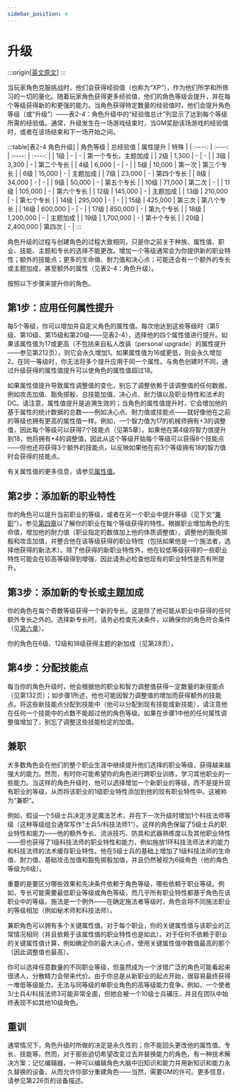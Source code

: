 ```yaml
---
sidebar_position: 4
---
```


# 升级

:::origin[[英文原文](https://www.aonsrd.com/Rules.aspx?ID=56)]
:::

当玩家角色克服挑战时，他们会获得经验值（也称为“XP”），作为他们所学和所练习的一切的量化。随着玩家角色获得更多经验值，他们的角色等级会提升，并在每个等级获得新的和更强的能力。当角色获得特定数量的经验值时，他们会提升角色等级（或“升级”）——表2-4：角色升级中的“经验值总计”列显示了达到每个等级所需的经验值。通常，升级发生在一场游戏结束时，当GM奖励该场游戏的经验值时，或者在该场结束和下一场开始之间。

:::table[表2-4 角色升级]
| 角色等级 | 总经验值 | 属性提升 | 特殊 |
| :----: | :----: | :----: | :----: |
| 1级 | - | - | 第一个专长，主题加成 |
| 2级 | 1,300 | - | - |
| 3级 | 3,300 | - | 第二个专长 |
| 4级 | 6,000 | - | - |
| 5级 | 10,000 | 第一次 | 第三个专长 |
| 6级 | 15,000 | - | 主题加成 |
| 7级 | 23,000 | - | 第四个专长 |
| 8级 | 34,000 | - | - |
| 9级 | 50,000 | - | 第五个专长 |
| 10级 | 71,000 | 第二次 | - |
| 11级 | 105,000 | - | 第六个专长 |
| 12级 | 145,000 | - | 主题加成 |
| 13级 | 210,000 | - | 第七个专长 |
| 14级 | 295,000 | - | - |
| 15级 | 425,000 | 第三次 | 第八个专长 |
| 16级 | 600,000 | - | - |
| 17级 | 850,000 | - | 第九个专长 |
| 18级 | 1,200,000 | - | 主题加成 |
| 19级 | 1,700,000 | - | 第十个专长 |
| 20级 | 2,400,000 | 第四次 | - |
:::

角色升级的过程与创建角色的过程大致相同，只是你之前关于种族、属性值、职业、技能、主题和专长的选择不能更改。增加一个等级通常会为你提供新的职业特性；额外的技能点；更多的生命值、耐力值和决心点；可能还会有一个额外的专长或主题加成，甚至额外的属性（见表2-4：角色升级）。

按照以下步骤来提升你的角色。

## 第1步：应用任何属性提升

每5个等级，你可以增加并自定义角色的属性值。每次他达到这些等级时（第5级、第10级、第15级和第20级——见表2-4），选择他的四个属性值进行提升。如果该属性值为17或更高（不包括来自私人改装（personal upgrade）的属性提升——参见第212页），则它会永久增加1。如果属性值为16或更低，则会永久增加2。在同一等级时，你无法将多个提升应用于同一个属性。与角色创建时不同，通过升级获得的属性值提升可以使角色的属性值超过18。

如果属性值提升导致属性调整值的变化，别忘了调整依赖于该调整值的任何数据，例如攻击加值、豁免掷骰、总技能加值、决心点、耐力值以及职业特性和法术的DC。请注意，属性值提升是追溯生效的；当角色的属性值提升时，它会增加他的基于属性的统计数据的总数——例如决心点、耐力值或技能点——就好像他在之前的等级也拥有更高的属性值一样。例如，一个智力值为17的机械师拥有+3的调整值，因此每个等级可以获得7个技能点（见第5章）。如果他在第4级将智力值提升到18，他将拥有+4的调整值，因此从这个等级开始每个等级可以获得8个技能点——但他还将获得3个额外的技能点，以反映如果他在前3个等级拥有18的智力值时会获得的技能点。

有关属性值的更多信息，请参见[属性值](ability%20scores)。

## 第2步：添加新的职业特性

你的角色可以提升当前职业的等级，或者在另一个职业中提升等级（见下文“[兼职](#兼职)”）。参见[第四章](/core_rulebook/chapter%204)以了解你的职业在每个等级获得的特性。根据职业增加角色的生命值，增加他的耐力值（职业指定的数值加上他的体质调整值），调整他的豁免掷骰和攻击加值，并整合他在该等级获得的职业特性（包括如果他是一个施法者，选择他获得的新法术）。除了他获得的新职业特性外，他在较低等级获得的一些职业特性可能会在较高等级得到增强，因此请务必检查他现有的职业特性是否有所提升。

## 第3步：添加新的专长或主题加成

你的角色在每个奇数等级获得一个新的专长。这是除了他可能从职业中获得的任何额外专长之外的。选择新专长时，请务必检查先决条件，以确保你的角色符合条件（见[第六章](/core_rulebook/chapter%206)）。

你的角色在6级、12级和18级获得主题的新加成（见第28页）。

## 第4步：分配技能点

每当你的角色升级时，他会根据他的职业和智力调整值获得一定数量的新技能点（见第132页）；如步骤1所述，他也可能因智力调整值的增加而获得额外的技能点。将这些新技能点分配到技能中（他可以分配到现有技能或新技能），请注意他在任何一个技能中的点数不能超过他的角色等级。如果在步骤1中他的任何属性调整值增加了，别忘了调整这些技能检定的加值。

## 兼职
 
大多数角色会在他们的整个职业生涯中继续提升他们选择的职业等级，获得越来越强大的能力。然而，有时你可能希望你的角色进行跨职业训练，学习其他职业的一些能力。当这样的角色升级时，他可以选择增加一个新职业的等级，而不是提升现有职业的等级，从而将该职业的1级职业特性添加到他的现有职业特性中。这被称为“兼职”。

例如，假设一个5级士兵决定涉足魔法艺术，并在下一次升级时增加1个科技法师等级（这种等级组合通常写作“士兵5/科技法师1”）。这样的角色保留了5级士兵的职业特性和能力——他的额外专长、流派技巧、防具和武器熟练度以及其他职业特性——但也获得了1级科技法师的职业特性和能力，例如施放1环科技法师法术的能力和科技法师的法术缓存职业特性。他在5级士兵的基础上增加了1级科技法师的生命值、耐力值、基础攻击加值和豁免掷骰加值，并且仍然被视为6级角色（他的角色等级为6级）。

重要的是要区分哪些效果和先决条件依赖于角色等级，哪些依赖于职业等级。例如，专长可能需要最低职业等级或角色等级，而几乎所有职业特性都基于角色在该职业中的等级。施法是一个例外——在确定施法者等级时，角色会将不同施法职业的等级相加（例如秘术师和科技法师）。

兼职角色可以拥有多个关键属性值。对于每个职业，你的关键属性值与该职业的正常情况相同（并且依赖于该属性值的职业特性也是如此）。对于任何不依赖于职业的关键属性值计算，例如确定你的最大决心点，使用关键属性值中数值最高的那个（因此调整值也最高）。

你可以选择任意数量的不同职业等级，但虽然成为一个涉猎广泛的角色可能看起来很诱人，分散精力会带来代价。由于你总是从新职业的起点开始，很容易最终获得一堆低等级能力，无法与同等级的单职业角色的高等级能力竞争。例如，一个使者3/士兵4/科技法师3可能非常全面，但她会被一个10级士兵碾压，并且在团队中始终表现不如其他10级角色。

## 重训

通常情况下，角色升级时所做的决定是永久性的；你不能回头更改他的属性值、专长、技能等。然而，对于那些迫切希望改变过去并替换能力的角色，有一种技术解决方案：记忆编辑器，一种可以编辑角色大脑中旧知识和能力并用新知识和能力永久替换的设备，从而允许你部分重建角色——当然，需要GM的许可。更多信息，请参见第226页的设备描述。